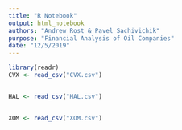 ```yaml
---
title: "R Notebook"
output: html_notebook
authors: "Andrew Rost & Pavel Sachivichik"
purpose: "Financial Analysis of Oil Companies"
date: "12/5/2019"
---
```




```r
library(readr)
CVX <- read_csv("CVX.csv")


HAL <- read_csv("HAL.csv")


XOM <- read_csv("XOM.csv")

```







